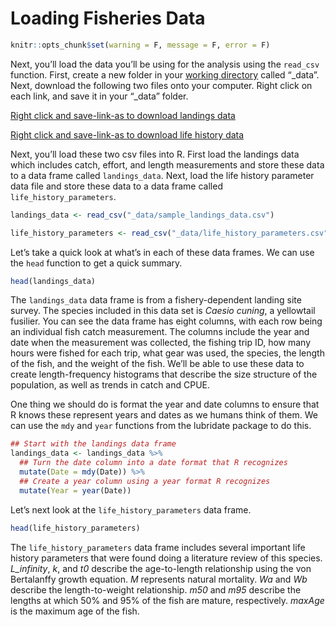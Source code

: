 # Loading Fisheries Data

```r
knitr::opts_chunk$set(warning = F, message = F, error = F)
```

Next, you'll load the data you'll be using for the analysis using the `read_csv` function. First, create a new folder in your [working directory](#work-dir) called "_data". Next, download the following two files onto your computer. Right click on each link, and save it in your  "_data" folder.

[Right click and save-link-as to download landings data](https://raw.githubusercontent.com/SFG-UCSB/fishery-manageR/master/_data/sample_landings_data.csv)

[Right click and save-link-as to download life history data](https://raw.githubusercontent.com/SFG-UCSB/fishery-manageR/master/_data/life_history_parameters.csv)

Next, you'll load these two csv files into R. First load the landings data which includes catch, effort, and length measurements and store these data to a data frame called `landings_data`. Next, load the life history parameter data file and store these data to a data frame called `life_history_parameters`.

```r
landings_data <- read_csv("_data/sample_landings_data.csv")

life_history_parameters <- read_csv("_data/life_history_parameters.csv")
```

Let's take a quick look at what's in each of these data frames. We can use the `head` function to get a quick summary.

```r
head(landings_data)
```

The `landings_data` data frame is from a fishery-dependent landing site survey. The species included in this data set is *Caesio cuning*, a yellowtail fusilier. You can see the data frame has eight columns, with each row being an individual fish catch measurement. The columns include the year and date when the measurement was collected, the fishing trip ID, how many hours were fished for each trip, what gear was used, the species, the length of the fish, and the weight of the fish. We'll be able to use these data to create length-frequency histograms that describe the size structure of the population, as well as trends in catch and CPUE. 

One thing we should do is format the year and date columns to ensure that R knows these represent years and dates as we humans think of them. We can use the `mdy` and `year` functions from the lubridate package to do this.

```r
## Start with the landings data frame
landings_data <- landings_data %>% 
  ## Turn the date column into a date format that R recognizes
  mutate(Date = mdy(Date)) %>% 
  ## Create a year column using a year format R recognizes
  mutate(Year = year(Date))
```

Let's next look at the `life_history_parameters` data frame.

```r
head(life_history_parameters)
```
The `life_history_parameters` data frame includes several important life history parameters that were found doing a literature review of this species. *L_infinity*, *k*, and *t0* describe the age-to-length relationship using the von Bertalanffy growth equation. *M* represents natural mortality. *Wa* and *Wb* describe the length-to-weight relationship. *m50* and *m95* describe the lengths at which 50% and 95% of the fish are mature, respectively. *maxAge* is the maximum age of the fish.
